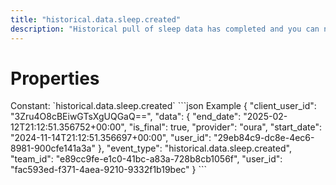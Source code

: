 ```yaml
---
title: "historical.data.sleep.created"
description: "Historical pull of sleep data has completed and you can now pull data for this resource."
---
```

# Properties
<ResponseField name="event_type" type="const string" required="true">
Constant: `historical.data.sleep.created`
</ResponseField>
<ResponseField name="team_id" type="string" required="true">
</ResponseField>
<ResponseField name="user_id" type="string" required="true">
</ResponseField>
<ResponseField name="client_user_id" type="string" required="true">
</ResponseField>
<ResponseField name="data" type="HistoricalDataCreated" required="true">
<Expandable title="HistoricalDataCreated" defaultOpen="true">
<ResponseField name="user_id" type="string" required="true">
</ResponseField>
<ResponseField name="start_date" type="string" required="true">
</ResponseField>
<ResponseField name="end_date" type="string" required="true">
</ResponseField>
<ResponseField name="is_final" type="boolean" required="true">
</ResponseField>
<ResponseField name="provider" type="string" required="true">
</ResponseField>
</Expandable>
</ResponseField>
<ResponseExample>
```json Example
{
  "client_user_id": "3Zru4O8cBEiwGTsXgUQGaQ==",
  "data": {
    "end_date": "2025-02-12T21:12:51.356752+00:00",
    "is_final": true,
    "provider": "oura",
    "start_date": "2024-11-14T21:12:51.356697+00:00",
    "user_id": "29eb84c9-dc8e-4ec6-8981-900cfe141a3a"
  },
  "event_type": "historical.data.sleep.created",
  "team_id": "e89cc9fe-e1c0-41bc-a83a-728b8cb1056f",
  "user_id": "fac593ed-f371-4aea-9210-9332f1b19bec"
}
```
</ResponseExample>
